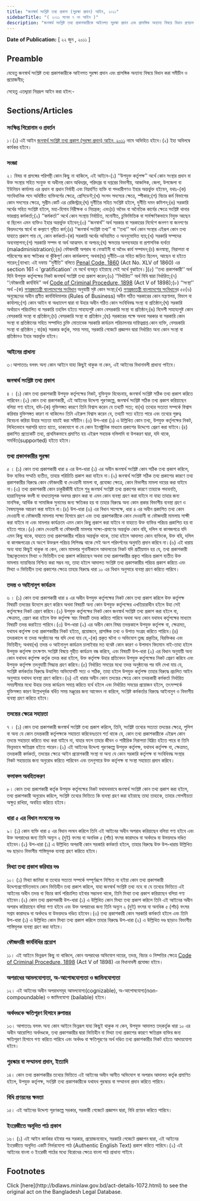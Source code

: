 ```yaml
---
title: "জনস্বার্থ সংশ্লিষ্ট তথ্য প্রকাশ (সুরক্ষা প্রদান) আইন, ২০১১"
sidebarTitle: "( ২০১১ সনের ৭ নং আইন )"
description: "জনস্বার্থ সংশ্লিষ্ট তথ্য প্রকাশকারীকে আইনগত সুরক্ষা প্রদান এবং প্রাসঙ্গিক অন্যান্য বিষয়ে বিধান প্রণয়নকল্পে প্রণীত আইন ।"
---
```


**Date of Publication:** [ ২২ জুন , ২০১১ ]

## Preamble

যেহেতু জনস্বার্থ সংশ্লিষ্ট তথ্য প্রকাশকারীকে আইনগত সুরক্ষা প্রদান এবং প্রাসঙ্গিক অন্যান্য বিষয়ে বিধান করা সমীচীন ও প্রয়োজনীয়;

সেহেতু এতদ্দ্বারা নিম্নরূপ আইন করা হইল:-

## Sections/Articles

### সংক্ষিপ্ত শিরোনাম ও প্রবর্তন

১।(১) এই আইন [জনস্বার্থ সংশ্লিষ্ট তথ্য প্রকাশ (সুরক্ষা প্রদান) আইন, ২০১১](/laws/volume-41/act-1072 "জনস্বার্থ সংশ্লিষ্ট তথ্য প্রকাশ (সুরক্ষা প্রদান) আইন, ২০১১") নামে অভিহিত হইবে।(২) ইহা অবিলম্বে কার্যকর হইবে।

### সংজ্ঞা

২। বিষয় বা প্রসঙ্গের পরিপন্থী কোন কিছু না থাকিলে, এই আইনে-(১) ‘‘উপযুক্ত কর্তৃপক্ষ’’ অর্থে কোন সংস্থার প্রধান বা উক্ত সংস্থার সহিত সংযুক্ত বা অধীনস্থ কোন অধিদপ্তর, পরিদপ্তর বা দপ্তরের বিভাগীয়, আঞ্চলিক, জেলা, উপজেলা বা ইউনিয়ন কার্যালয় এর প্রধান বা প্রধান নির্বাহী এবং নিম্নবর্ণিত ব্যক্তি বা পদধারীগণও ইহার অন্তর্ভুক্ত হইবেন, যথাঃ-(ক) সাংবিধানিক পদে অধিষ্ঠিত ব্যক্তিবর্গের ক্ষেত্রে, প্রেসিডেন্ট;(খ) সংসদ সদস্যের ক্ষেত্রে, স্পীকার;(গ) বিচার কর্ম বিভাগের কোন সদস্যের ক্ষেত্রে, সুপ্রীম কোর্ট এর রেজিস্ট্রার;(ঘ) দুর্নীতির সহিত সংশ্লিষ্ট হইলে, দুর্নীতি দমন কমিশন;(ঙ) সরকারি অর্থের সহিত সংশ্লিষ্ট হইলে, মহা-হিসাব নিরীক্ষক ও নিয়ন্ত্রক; এবং(চ) অবৈধ বা অনৈতিক কার্যের ক্ষেত্রে সংশ্লিষ্ট থানার ভারপ্রাপ্ত কর্মকর্তা;(২) ‘‘কর্মকর্তা’’ অর্থে কোন সংস্থায় নির্বাচিত, মনোনীত, চুক্তিভিত্তিক বা সার্বক্ষণিকভাবে নিযুক্ত আছেন বা ছিলেন এমন ব্যক্তিও ইহার অন্তর্ভুক্ত হইবেন;(৩) ‘‘জনস্বার্থ’’ অর্থ সরকার বা সরকারের নির্দেশে জনগণ বা জনগণের কিয়দংশের স্বার্থে বা কল্যাণে গৃহীত কর্ম;(৪) ‘‘জনস্বার্থ সংশ্লিষ্ট তথ্য’’ বা ‘‘তথ্য’’ অর্থ কোন সংস্থার এইরূপ কোন তথ্য যাহাতে প্রকাশ পায় যে, কোন কর্মকর্তা-(ক) সরকারি অর্থের অনিয়মিত ও অননুমোদিত ব্যয়;(খ) সরকারি সম্পদের অব্যবস্থাপনা;(গ) সরকারি সম্পদ বা অর্থ আত্মসাৎ বা অপচয়;(ঘ) ক্ষমতার অপব্যবহার বা প্রশাসনিক ব্যর্থতা (maladministration);(ঙ) ফৌজদারী অপরাধ বা বেআইনী বা অবৈধ কার্য সম্পাদন;(চ) জনস্বাস্থ্য, নিরাপত্তা বা পরিবেশের জন্য ক্ষতিকর বা ঝুঁকিপূর্ণ কোন কার্যকলাপ; অথবা(ছ) দুর্নীতি-এর সহিত জড়িত ছিলেন, আছেন বা হইতে পারেন;[ব্যাখ্যা: এই দফায় ‘‘দুর্নীতি’’ বলিতে [Penal Code, 1860](/laws/volume-1/act-11 "Penal Code, 1860") (Act No. XLV of 1860) এর section 161 এ 'gratification' যে অর্থে ব্যবহৃত হইয়াছে সেই অর্থে বুঝাইবে।](৫) ‘‘তথ্য প্রকাশকারী’’ অর্থ যিনি উপযুক্ত কর্তৃপক্ষের নিকট জনস্বার্থ সংশ্লিষ্ট তথ্য প্রকাশ করেন;(৬) ‘‘নির্ধারিত’’ অর্থ বিধি দ্বারা নির্ধারিত;(৭) ‘‘ফৌজদারী কার্যবিধি’’ অর্থ [Code of Criminal Procedure, 1898](/laws/volume-4/act-75 "Code of Criminal Procedure, 1898") (Act V of 1898);(৮) ‘‘সংস্থা’’ অর্থ -(ক) [গণপ্রজাতন্ত্রী বাংলাদেশের সংবিধান](/act-957.html "গণপ্রজাতন্ত্রী বাংলাদেশের সংবিধান") অনুযায়ী সৃষ্ট কোন সংস্থা;(খ) [গণপ্রজাতন্ত্রী বাংলাদেশের সংবিধান](/act-957.html "গণপ্রজাতন্ত্রী বাংলাদেশের সংবিধান")ের ৫৫(৬) অনুচ্ছেদের অধীন প্রণীত কার্যবিধিমালার (Rules of Business) অধীন গঠিত সরকারের কোন মন্ত্রণালয়, বিভাগ বা কার্যালয়;(গ) কোন আইন বা অধ্যাদেশ দ্বারা বা উহার অধীন গঠিত কোন সংবিধিবদ্ধ সংস্থা বা প্রতিষ্ঠান;(ঘ) সরকারি অর্থায়নে পরিচালিত বা সরকারি তহবিল হইতে সাহায্যপুষ্ট কোন বেসরকারি সংস্থা বা প্রতিষ্ঠান;(ঙ) বিদেশী সাহায্যপুষ্ট কোন বেসরকারি সংস্থা বা প্রতিষ্ঠান;(চ) বেসরকারি সংস্থা বা প্রতিষ্ঠান ;(ছ) সরকারের পক্ষে অথবা সরকার বা সরকারি কোন সংস্থা বা প্রতিষ্ঠানের সহিত সম্পাদিত চুক্তি মোতাবেক সরকারি কার্যক্রম পরিচালনার দায়িত্বপ্রাপ্ত কোন ব্যক্তি, বেসরকারি সংস্থা বা প্রতিষ্ঠান ; বা(জ) সরকার কর্তৃক, সময় সময়, সরকারি গেজেটে প্রজ্ঞাপন দ্বারা নির্ধারিত অন্য কোন সংস্থা বা প্রতিষ্ঠানও ইহার অন্তর্ভুক্ত হইবে।

### আইনের প্রাধান্য

৩।আপাততঃ বলবৎ অন্য কোন আইনে যাহা কিছুই থাকুক না কেন, এই আইনের বিধানাবলী প্রাধান্য পাইবে।

### জনস্বার্থ সংশ্লিষ্ট তথ্য প্রকাশ

৪ । (১) কোন তথ্য প্রকাশকারী উপযুক্ত কর্তৃপক্ষের নিকট, যুক্তিযুক্ত বিবেচনায়, জনস্বার্থ সংশ্লিষ্ট সঠিক তথ্য প্রকাশ করিতে পারিবেন।(২) কোন তথ্য প্রকাশকারী, এই আইনের উদ্দেশ্য পূরণকল্পে, জনস্বার্থ সংশ্লিষ্ট সঠিক তথ্য প্রকাশ করিয়াছেন বলিয়া গণ্য হইবে, যদি-(ক) যুক্তিসঙ্গত কারণে তিনি বিশ্বাস করেন যে তথ্যটি সত্য; বা(খ) তথ্যের সত্যতা সম্পর্কে বিশ্বাস করিবার যুক্তিসঙ্গত কারণ না থাকিলেও তিনি এইরুপ বিশ্বাস করেন যে, তথ্যটি সত্য হইতে পারে এবং তথ্যের গুরুত্ব বিবেচনা করিয়া উহার সত্যতা যাচাই করা সমীচীন।(৩) উপ-ধারা (১) এ উল্লিখিত কোন তথ্য, উপযুক্ত কর্তৃপক্ষের নিকট, লিখিতভাবে সরাসরি হাতে হাতে, ডাকযোগে বা যে কোন ইলেক্ট্রনিক মাধ্যমে প্রকাশের উদ্দেশ্যে প্রেরণ করা যাইবে।(৪) প্রকাশিত প্রত্যেকটি তথ্য, প্রাথমিকভাবে প্রমাণিত হয় এইরূপ সহায়ক দলিলাদি বা উপকরণ দ্বারা, যদি থাকে, সমর্থিত(supported) হইতে হইবে।

### তথ্য প্রকাশকারীর সুরক্ষা

৫ । (১) কোন তথ্য প্রকাশকারী ধারা ৪ এর উপ-ধারা (১) এর অধীন জনস্বার্থ সংশ্লিষ্ট কোন সঠিক তথ্য প্রকাশ করিলে, উক্ত ব্যক্তির সম্মতি ব্যতীত, তাহার পরিচিতি প্রকাশ করা যাইবে না।(২) জনস্বার্থ সংশ্লিষ্ট সঠিক তথ্য প্রকাশের কারণে তথ্য প্রকাশকারীর বিরুদ্ধে কোন ফৌজদারী বা দেওয়ানী মামলা বা, প্রযোজ্য ক্ষেত্রে, কোন বিভাগীয় মামলা দায়ের করা যাইবে না।(৩) তথ্য প্রকাশকারী কোন চাকুরীজীবী হইলে শুধু জনস্বার্থ সংশ্লিষ্ট তথ্য প্রকাশের কারণে তাহাকে পদাবনতি, হয়রানিমূলক বদলী বা বাধ্যতামূলক অবসর প্রদান করা বা এমন কোন ব্যবস্থা গ্রহণ করা যাইবে না যাহা তাহার জন্য মানসিক, আর্থিক বা সামাজিক সুনামের জন্য ক্ষতিকর হয় বা তাহার বিরুদ্ধে অন্য কোন প্রকার বিভাগীয় ব্যবস্থা গ্রহণ ও বৈষম্যমূলক আচরণ করা যাইবে না।(৪) উপ-ধারা (৬) এর বিধান সাপেক্ষে, ধারা ৪ এর অধীন প্রকাশিত তথ্য কোন দেওয়ানী বা ফৌজদারী মামলায় সাক্ষ্য হিসাবে গ্রহণ এবং তথ্য প্রকাশকারীকে কোন দেওয়ানী বা ফৌজদারী মামলায় সাক্ষী করা যাইবে না এবং মামলার কার্যক্রমে এমন কোন কিছু প্রকাশ করা যাইবে না যাহাতে উক্ত ব্যক্তির পরিচয় প্রকাশিত হয় বা হইতে পারে।(৫) কোন দেওয়ানী বা ফৌজদারী মামলার সাক্ষ্য-প্রমাণের অন্তর্ভুক্ত কোন বহি, দলিল বা কাগজপত্রে যদি এমন কিছু থাকে, যাহাতে তথ্য প্রকাশকারীর পরিচয় অন্তর্ভুক্ত থাকে, তাহা হইলে আদালত কোন ব্যক্তিকে, উক্ত বহি, দলিল বা কাগজপত্রের যে অংশে উক্তরূপ পরিচয় লিপিবদ্ধ থাকে সেই অংশ পরিদর্শনের অনুমতি প্রদান করিবে না।(৬) এই ধারায় অন্য যাহা কিছুই থাকুক না কেন, কোন মামলার শুনানীকালে আদালতের নিকট যদি প্রতীয়মান হয় যে, তথ্য প্রকাশকারী ইচ্ছাকৃতভাবে মিথ্যা ও ভিত্তিহীন তথ্য প্রকাশ করিয়াছেন অথবা তথ্য প্রকাশকারীর প্রকৃত পরিচয় প্রকাশ ব্যতীত উক্ত মামলায় ন্যায়বিচার নিশ্চিত করা সম্ভব নয়, তাহা হইলে আদালত সংশ্লিষ্ট তথ্য প্রকাশকারীর পরিচয় প্রকাশ করিতে এবং মিথ্যা ও ভিত্তিহীন তথ্য প্রকাশের ক্ষেত্রে তাহার বিরুদ্ধে ধারা ১০ এর বিধান অনুসারে ব্যবস্থা গ্রহণ করিতে পারিবে।

### তদন্ত ও আইনানুগ কার্যক্রম

৬ । (১) কোন তথ্য প্রকাশকারী ধারা ৪ এর অধীন উপযুক্ত কর্তৃপক্ষের নিকট কোন তথ্য প্রকাশ করিলে উক্ত কর্তৃপক্ষ বিষয়টি তদন্তের উদ্যোগ গ্রহণ করিবে অথবা বিষয়টি অন্য কোন উপযুক্ত কর্তৃপক্ষের এখতিয়ারাধীন হইলে উহা সেই কর্তৃপক্ষের নিকট প্রেরণ করিবে।(২) উপযুক্ত কর্তৃপক্ষের নিকট কোন জনস্বার্থ সংশ্লিষ্ট তথ্য প্রকাশ করা হইলে বা, ক্ষেত্রমত, প্রেরণ করা হইলে উক্ত কর্তৃপক্ষ স্বয়ং বিষয়টি তদন্ত করিতে পারিবে অথবা অন্য কোন যথাযথ কর্তৃপক্ষের মাধ্যমে বিষয়টি তদন্ত করাইতে পারিবে।(৩) উপ-ধারা (২) এর অধীন কোন বিষয় তদন্তকালে উপযুক্ত কর্তৃপক্ষ বা, ক্ষেত্রমত, যথাযথ কর্তৃপক্ষ তথ্য প্রকাশকারীর নিকট হইতে, প্রয়োজনে, প্রাসঙ্গিক তথ্য ও উপাত্ত সংগ্রহ করিতে পারিবে।(৪) তদন্তকালে বা তদন্ত অনুষ্ঠানের পর যদি দেখা যায় যে,-(ক) প্রকৃত ঘটনা ও অভিযোগ তুচ্ছ প্রকৃতির, বিরক্তিকর এবং ভিত্তিহীন; অথবা(খ) তদন্ত ও আইনানুগ কার্যক্রম চালাইবার মত যথেষ্ট কোন কারণ ও উপাদান বিদ্যমান নাই-তাহা হইলে উপযুক্ত কর্তৃপক্ষ তৎক্ষণাৎ সংশ্লিষ্ট বিষয়ে গৃহীত কার্যক্রম বন্ধ করিবে, এবং বিষয়টি উপ-ধারা (২) এর বিধান অনুযায়ী অন্য কোন যথাযথ কর্তৃপক্ষ কর্তৃক তদন্ত করা হইলে, উক্ত কর্তৃপক্ষ উহার প্রতিবেদন উপযুক্ত কর্তৃপক্ষের নিকট প্রেরণ করিবে এবং উপযুক্ত কর্তৃপক্ষ তদনুযায়ী সিদ্ধান্ত গ্রহণ করিবে।(৫) নির্ধারিত সময়ের মধ্যে তদন্ত অনুষ্ঠানের পর যদি দেখা যায় যে, সংশ্লিষ্ট কর্মকর্তার বিরুদ্ধে উত্থাপিত অভিযোগটি সত্য ও সঠিক, তাহা হইলে উপযুক্ত কর্তৃপক্ষ তাহার বিরুদ্ধে প্রচলিত আইন অনুসারে যথাযথ ব্যবস্থা গ্রহণ করিবে।(৬) এই ধারার অধীন কোন তদন্তের ক্ষেত্রে কোন তদন্তকারী কর্মকর্তা নির্ধারিত সময়সীমার মধ্যে উহার তদন্ত কার্যক্রম সমাপ্ত করিতে ব্যর্থ হইলে এবং নির্ধারিত সময়ের প্রয়োজন হইলে, তৎসম্পর্কে যুক্তিসঙ্গত কারণ উল্লেখপূর্বক বর্ধিত সময় মঞ্জুরের জন্য আবেদন না করিলে, সংশ্লিষ্ট কর্মকর্তার বিরুদ্ধে আইনানুগ ও বিভাগীয় ব্যবস্থা গ্রহণ করিতে হইবে।

### তদন্তের ক্ষেত্রে সহায়তা

৭ । (১) কোন তথ্য প্রকাশকারী জনস্বার্থ সংশ্লিষ্ট তথ্য প্রকাশ করিলে, তিনি, সংশ্লিষ্ট তথ্যের সত্যতা তদন্তের ক্ষেত্রে, পুলিশ বা অন্য যে কোন তদন্তকারী কর্তৃপক্ষকে সহায়তা করিবেনঃতবে শর্ত থাকে যে, কোন তথ্য প্রকাশকারীকে এইরূপ কোন তদন্তে সহায়তা করিতে বাধ্য করা যাইবে না, যাহার ফলে তাহার জীবন ও শারীরিক নিরাপত্তা বিঘ্নিত হইতে পারে বা তিনি ভিন্নভাবে ক্ষতিগ্রস্ত হইতে পারেন।(২) এই আইনের উদ্দেশ্য পূরণকল্পে উপযুক্ত কর্তৃপক্ষ, যথাযথ কর্তৃপক্ষ বা, ক্ষেত্রমত, তদন্তকারী কর্মকর্তা, তদন্তের ক্ষেত্রে আইন প্রয়োগকারী সংস্থা বা অন্য যে কোন সরকারি কর্তৃপক্ষ বা সংবিধিবদ্ধ সংস্থার নিকট সহায়তার জন্য অনুরোধ করিতে পারিবেন এবং তদনুসারে উক্ত কর্তৃপক্ষ বা সংস্থা সহায়তা প্রদান করিবে।

### ফলাফল অবহিতকরণ

৮। কোন তথ্য প্রকাশকারী কর্তৃক উপযুক্ত কর্তৃপক্ষের নিকট যথাযথভাবে জনস্বার্থ সংশ্লিষ্ট কোন তথ্য প্রকাশ করা হইলে, তথ্য প্রকাশকারী অনুরোধ করিলে, সংশ্লিষ্ট তথ্যের ভিত্তিতে কি ব্যবস্থা গ্রহণ করা হইয়াছে তাহা তাহাকে, তাহার গোপনীয়তা অক্ষুণ্ণ রাখিয়া, অবহিত করিতে হইবে।

### ধারা ৫ এর বিধান লংঘনের দণ্ড

৯। (১) কোন ব্যক্তি ধারা ৫ এর বিধান লংঘন করিলে তিনি এই আইনের অধীন অপরাধ করিয়াছেন বলিয়া গণ্য হইবে এবং উক্ত অপরাধের জন্য তিনি অন্যূন ২ (দুই) বৎসর বা অনধিক ৫ (পাঁচ) বৎসর কারাদণ্ডে বা অর্থদণ্ডে বা উভয়দণ্ডে দণ্ডিত হইবেন।(২) উপ-ধারা (১) এ উল্লিখিত অপরাধী কোন সরকারি কর্মকর্তা হইলে, তাহার বিরুদ্ধে উক্ত উপ-ধারায় উল্লিখিত দণ্ড ছাড়াও বিভাগীয় শাস্তিমূলক ব্যবস্থা গ্রহণ করিতে হইবে।

### মিথ্যা তথ্য প্রকাশ করিবার দণ্ড

১০। (১) মিথ্যা জানিয়া বা তথ্যের সত্যতা সম্পর্কে সম্পূর্ণরূপে নিশ্চিত না হইয়া কোন তথ্য প্রকাশকারী উদ্দেশ্যপ্রণোদিতভাবে কোন ভিত্তিহীন তথ্য প্রকাশ করিলে, যাহা জনস্বার্থ সংশ্লিষ্ট তথ্য নহে বা যে তথ্যের ভিত্তিতে এই আইনের অধীন তদন্ত বা বিচার কার্য পরিচালিত হইবার সম্ভাবনা থাকে, তিনি মিথ্যা তথ্য প্রকাশ করিয়াছেন বলিয়া গণ্য হইবেন।(২) কোন তথ্য প্রকাশকারী উপ-ধারা (১) এ উল্লিখিত কোন মিথ্যা তথ্য প্রকাশ করিলে তিনি এই আইনের অধীন অপরাধ করিয়াছেন বলিয়া গণ্য হইবে এবং উক্ত অপরাধের জন্য তিনি অন্যূন ২ (দুই) বৎসর বা অনধিক ৫ (পাঁচ) বৎসর সশ্রম কারাদণ্ডে বা অর্থদণ্ডে বা উভয়দণ্ডে দণ্ডিত হইবেন।(৩) তথ্য প্রকাশকারী কোন সরকারি কর্মকর্তা হইলে এবং তিনি উপ-ধারা (১) এ উল্লিখিত কোন মিথ্যা তথ্য প্রকাশ করিলে তাহার বিরুদ্ধে উপ-ধারা (২) এ উল্লিখিত দণ্ড ছাড়াও বিভাগীয় শাস্তিমূলক ব্যবস্থা গ্রহণ করা যাইবে।

### ফৌজদারী কার্যবিধির প্রয়োগ

১১। এই আইনে ভিন্নরূপ কিছু না থাকিলে, কোন অপরাধের অভিযোগ দায়ের, তদন্ত, বিচার ও নিষ্পত্তির ক্ষেত্রে [Code of Criminal Procedure, 1898](/laws/volume-4/act-75 "Code of Criminal Procedure, 1898") (Act V of 1898) এর বিধানাবলী প্রযোজ্য হইবে।

### অপরাধের আমলযোগ্যতা, অ-আপোষযোগ্যতা ও জামিনযোগ্যতা

১২। এই আইনের অধীন অপরাধসমূহ আমলযোগ্য(cognizable), অ-আপোষযোগ্য(non-compoundable) ও জামিনযোগ্য (bailable) হইবে।

### অর্থদণ্ডকে ক্ষতিপূরণ হিসাবে রুপান্তর

১৩। আপাততঃ বলবৎ অন্য কোন আইনে ভিন্নরূপ যাহা কিছুই থাকুক না কেন, উপযুক্ত আদালত তদ্‌কর্তৃক ধারা ১০ এর অধীন আরোপিত অর্থদণ্ডকে, তথ্য প্রকাশকারীর দ্বারা ভিত্তিহীন বা মিথ্যা তথ্য প্রকাশের কারণে ক্ষতিগ্রস্ত ব্যক্তির জন্য ক্ষতিপূরণ হিসাবে গণ্য করিতে পারিবে এবং অর্থদণ্ড বা ক্ষতিপূরণের অর্থ দণ্ডিত তথ্য প্রকাশকারীর নিকট হইতে আদায়যোগ্য হইবে।

### পুরস্কার বা সম্মাননা প্রদান, ইত্যাদি

১৪। কোন তথ্য প্রকাশকারীর তথ্যের ভিত্তিতে এই আইনের অধীন আনীত অভিযোগ বা অপরাধ আদালত কর্তৃক প্রমাণিত হইলে, উপযুক্ত কর্তৃপক্ষ, সংশ্লিষ্ট তথ্য প্রকাশকারীকে যথাযথ পুরস্কার বা সম্মাননা প্রদান করিতে পারিবে।

### বিধি প্রণয়নের ক্ষমতা

১৫। এই আইনের উদ্দেশ্য পূরণকল্পে সরকার, সরকারী গেজেটে প্রজ্ঞাপন দ্বারা, বিধি প্রণয়ন করিতে পারিবে।

### ইংরেজীতে অনূদিত পাঠ প্রকাশ

১৬। (১) এই আইন কার্যকর হইবার পর সরকার, প্রয়োজনবোধে, সরকারি গেজেটে প্রজ্ঞাপন দ্বারা, এই আইনের ইংরেজীতে অনূদিত একটি নির্ভরযোগ্য পাঠ (Authentic English Text) প্রকাশ করিতে পারিবে।(২) এই আইনের বাংলা ও ইংরেজী পাঠের মধ্যে বিরোধের ক্ষেত্রে বাংলা পাঠ প্রাধান্য পাইবে।

## Footnotes

<Note>
  Click [here](http://bdlaws.minlaw.gov.bd/act-details-1072.html) to see the original act on the Bangladesh Legal Database.
</Note>
